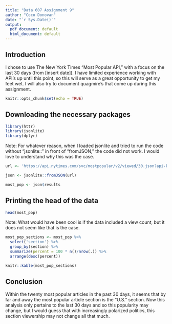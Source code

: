 ```yaml
---
title: "Data 607 Assignment 9"
author: "Coco Donovan"
date: "`r Sys.Date()`"
output:
  pdf_document: default
  html_document: default
---
```


## Introduction

I chose to use The New York Times "Most Popular API," with a focus on the last 
30 days (from [insert date]). I have limited experience working with API's up 
until this point, so this will serve as a great opportunity to get my feet wet.
I will also try to document quagmire's that come up during this assignment.

```r
knitr::opts_chunk$set(echo = TRUE)
```

## Downloading the necessary packages

```r
library(httr)
library(jsonlite)
library(dplyr)
```

Note: For whatever reason, when I loaded jsonlite and tried to run the code
without "jsonlite::" in front of "fromJSON," the code did not work. I would love to 
understand why this was the case.

```r
url <- 'https://api.nytimes.com/svc/mostpopular/v2/viewed/30.json?api-key=jBvT5e5Dn4qZTbHgmdS9volt2ddGQIII'

json <- jsonlite::fromJSON(url)
```



```r
most_pop <- json$results
```

## Printing the head of the data

```r
head(most_pop)
```

Note: What would have been cool is if the data included a view count, but it 
does not seem like that is the case.

```r
most_pop_sections <- most_pop %>%
  select('section') %>%
  group_by(section) %>%
  summarize(percent = 100 * n()/nrow(.)) %>%
  arrange(desc(percent))

knitr::kable(most_pop_sections)
```

## Conclusion

Within the twenty most popular articles in the past 30 days, it seems that by 
far and away the most popular article section is the "U.S." section. Now this 
analysis only pertains to the last 30 days and so this popularity may change, 
but I would guess that with increasingly polarized politics, this section 
viewership may not change all that much.
